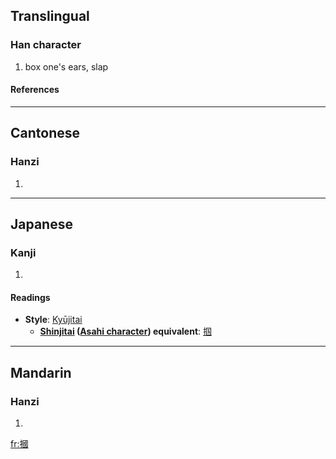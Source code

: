 {{see|掴}}
==Translingual==

===Han character===
{{Han char|rn=64|rad=手|as=11|sn=14|four=5600<sub>0</sub>|canj=手田戈一 (QWIM)}}
# box one's ears, slap

====References====
{{Han ref|kx=0449.220|dkj=12572|dj=0800.070|hdz=31946.040|uh=6451|ud=25681|bh=BA51|bd=47697}}

----
==Cantonese==

===Hanzi===
{{yue-hanzi|jyut=|y=gwaak3}}
# {{defn|Cantonese}}

----
==Japanese==

===Kanji===
{{ja-kanji|grade=|rs=手11}}
# {{defn|Japanese}} 

====Readings====
{{ja-readings|on=[[かく]] (kaku)|kun=[[つかむ]] (tsukamu), [[つかみ]] (tsukami)}}
*'''Style''': [[Kyūjitai]]
**'''[[Shinjitai]] ([[Wikipedia:Asahi characters|Asahi character]]) equivalent''': [[掴]]

----
==Mandarin==

===Hanzi===
{{cmn-hanzi|sim=掴|pin=[[guó]] (guo2)|wg=kuo<sup>2</sup>}}
# {{defn|Mandarin}}

[[fr:摑]]